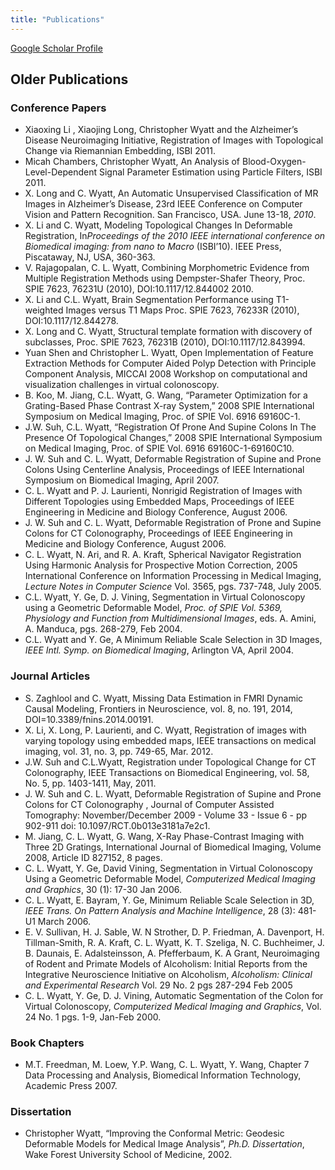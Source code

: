 ```yaml
---
title: "Publications"
---
```


[Google Scholar Profile](http://scholar.google.com/citations?user=6r89o3YAAAAJ)

## Older Publications

### Conference Papers

<ul>
<li>Xiaoxing Li , Xiaojing Long, Christopher Wyatt and the Alzheimer's Disease Neuroimaging Initiative, Registration of Images with Topological Change via Riemannian Embedding, ISBI 2011.</li>

<li>Micah Chambers, Christopher Wyatt, An Analysis of Blood-Oxygen-Level-Dependent Signal Parameter Estimation using Particle Filters, ISBI 2011.</li>

<li>X. Long and C. Wyatt, An Automatic Unsupervised Classification of MR Images in   Alzheimer's Disease, 23rd IEEE Conference on Computer Vision and Pattern Recognition. San Francisco, USA. June 13-18, <em>2010</em>.</li>

<li>X. Li and C. Wyatt, Modeling Topological Changes In Deformable Registration, In<em>Proceedings of the 2010 IEEE international conference on Biomedical imaging: from nano to Macro</em> (ISBI'10). IEEE Press, Piscataway, NJ, USA, 360-363.</li>

<li>V. Rajagopalan, C. L. Wyatt, Combining Morphometric Evidence from Multiple Registration Methods using Dempster-Shafer Theory, Proc. SPIE 7623, 76231U (2010), DOI:10.1117/12.844002 2010.</li>

<li>X. Li and C.L. Wyatt, Brain Segmentation   Performance using T1-weighted Images versus T1 Maps Proc. SPIE 7623, 76233R (2010), DOI:10.1117/12.844278.</li>

<li>X. Long and C. Wyatt, Structural template   formation with discovery of subclasses, Proc. SPIE 7623, 76231B (2010), DOI:10.1117/12.843994.</li>

<li>Yuan Shen and Christopher   L. Wyatt,  Open Implementation of Feature Extraction Methods for Computer Aided   Polyp Detection with Principle Component Analysis, MICCAI 2008   Workshop on computational and visualization challenges in virtual   colonoscopy.</li>

<li>B. Koo, M. Jiang, C.L. Wyatt, G. Wang, "Parameter Optimization for a   Grating-Based Phase Contrast X-ray System," 2008 SPIE International   Symposium on Medical Imaging, Proc. of SPIE Vol. 6916  69160C-1.</li>

<li>J.W. Suh, C.L. Wyatt, "Registration Of Prone And Supine Colons In   The Presence Of Topological Changes," 2008 SPIE International   Symposium on Medical Imaging, Proc. of SPIE Vol. 6916   69160C-1-69160C10.  </li>

<li>J. W. Suh and C. L. Wyatt, Deformable Registration of Supine and Prone Colons Using Centerline Analysis, Proceedings of IEEE International Symposium on Biomedical Imaging, April 2007.</li>

<li>C. L. Wyatt and P. J. Laurienti, Nonrigid Registration of Images with Different Topologies using Embedded Maps, Proceedings of IEEE Engineering in Medicine and Biology Conference, August 2006.</li>

<li>J. W. Suh and C. L. Wyatt, Deformable Registration of Prone and Supine Colons for CT Colonography, Proceedings of IEEE Engineering in Medicine and Biology Conference, August 2006.</li>

<li>C. L. Wyatt, N. Ari, and R. A. Kraft, Spherical Navigator Registration Using Harmonic Analysis for Prospective Motion Correction, 2005 International Conference on Information Processing in Medical Imaging, <em>Lecture Notes in Computer Science</em> Vol. 3565, pgs. 737-748, July 2005.</li>

<li>C.L. Wyatt, Y. Ge, D. J. Vining, Segmentation in Virtual Colonoscopy   using a Geometric Deformable Model,   <em>Proc. of SPIE Vol. 5369, Physiology and Function from Multidimensional Images</em>,    eds. A. Amini, A. Manduca, pgs. 268-279, Feb 2004.</li>

<li>C.L. Wyatt and Y. Ge, A Minimum Reliable Scale Selection in 3D Images,   <em>IEEE Intl. Symp. on Biomedical Imaging</em>,   Arlington VA, April 2004.</li>

</ul>

### Journal Articles

<ul>

<li>S. Zaghlool and C. Wyatt, Missing Data Estimation in FMRI Dynamic Causal Modeling, Frontiers in Neuroscience, vol. 8, no. 191, 2014, DOI=10.3389/fnins.2014.00191.
</li>

<li> X. Li, X. Long, P. Laurienti, and C. Wyatt, Registration of images with varying topology using embedded maps, IEEE transactions on medical imaging, vol. 31, no. 3, pp. 749-65, Mar. 2012.</li>

<li>J.W. Suh and C.L.Wyatt, Registration under Topological Change for CT Colonography, IEEE Transactions on Biomedical Engineering, vol. 58, No. 5, pp. 1403-1411, May, 2011.</li>

<li>J. W. Suh and     C. L. Wyatt,  Deformable Registration of Supine and Prone Colons for CT     Colonography , Journal of Computer Assisted Tomography: November/December 2009 - Volume 33 - Issue 6 - pp 902-911 doi: 10.1097/RCT.0b013e3181a7e2c1.</li>

<li>M. Jiang, C. L. Wyatt, G. Wang, X-Ray Phase-Contrast Imaging with Three 2D Gratings, International Journal of Biomedical Imaging, Volume 2008, Article ID 827152, 8 pages.</li>

<li>C. L. Wyatt, Y. Ge, David Vining,  Segmentation in Virtual Colonoscopy Using a Geometric Deformable Model,  <em>Computerized Medical Imaging and Graphics</em>, 30 (1): 17-30 Jan 2006.</li>

<li>C. L. Wyatt, E. Bayram, Y. Ge,  Minimum Reliable Scale Selection in 3D, <em>IEEE Trans. On Pattern Analysis and Machine Intelligence</em>, 28 (3): 481-U1 March 2006.</li>

<li>E. V. Sullivan, H. J. Sable, W. N Strother, D. P. Friedman, A. Davenport, H. Tillman-Smith, R. A. Kraft, C. L. Wyatt, K. T. Szeliga, N. C. Buchheimer, J. B. Daunais, E. Adalsteinsson, A. Pfefferbaum, K. A Grant, Neuroimaging of Rodent and Primate Models of Alcoholism: Initial Reports from the Integrative Neuroscience Initiative on Alcoholism, <em>Alcoholism: Clinical and Experimental Research</em> Vol. 29 No. 2 pgs 287-294 Feb 2005</li>

<li>C. L. Wyatt, Y. Ge, D. J. Vining, Automatic Segmentation of the Colon for Virtual Colonoscopy, <em>Computerized Medical Imaging and Graphics</em>, Vol. 24 No. 1 pgs. 1-9, Jan-Feb 2000.</li>

</ul>

### Book Chapters

<ul>
<li>M.T. Freedman, M. Loew, Y.P. Wang, C. L. Wyatt, Y. Wang, Chapter 7 Data Processing and Analysis, Biomedical Information Technology, Academic Press 2007.</li>
</ul>

### Dissertation

<ul>
<li>
Christopher Wyatt, "Improving the Conformal Metric: Geodesic Deformable Models for Medical Image Analysis", <i>Ph.D. Dissertation</i>, Wake Forest University School of Medicine, 2002.
</li>
</ul>


